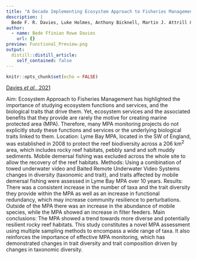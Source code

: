 ```yaml
---
title: "A Decade Implementing Ecosystem Approach to Fisheries Management Improves Diversity of Taxa and Traits within a Marine Protected Area in the UK."
description: |
  Bede F. R. Davies, Luke Holmes, Anthony Bicknell, Martin J. Attrill & Emma V. Sheehan
author:
  - name: Bede Ffinian Rowe Davies
    url: {}
preview: Functional_Preview.png
output:
  distill::distill_article:
    self_contained: false
---
```



```r
knitr::opts_chunk$set(echo = FALSE)
```

[Davies *et al.,* 2021](https://onlinelibrary.wiley.com/doi/pdf/10.1111/ddi.13451)

Aim: Ecosystem Approach to Fisheries Management has highlighted the importance of studying ecosystem functions and services, and the biological traits that drive them. Yet, ecosystem services and the associated benefits that they provide are rarely the motive for creating marine protected area (MPA). Therefore, many MPA monitoring projects do not explicitly study these functions and services or the underlying biological traits linked to them. 
Location: Lyme Bay MPA, located in the SW of England, was established in 2008 to protect the reef biodiversity across a 206 km$^2$ area, which includes rocky reef habitats, pebbly sand and soft muddy sediments. Mobile demersal fishing was excluded across the whole site to allow the recovery of the reef habitats.
Methods: Using a combination of towed underwater video and Baited Remote Underwater Video Systems changes in diversity (taxonomic and trait), and traits affected by mobile demersal fishing were assessed in Lyme Bay MPA over 10 years.
Results: There was a consistent increase in the number of taxa and the trait diversity they provide within the MPA as well as an increase in functional redundancy, which may increase community resilience to perturbations. Outside of the MPA there was an increase in the abundance of mobile species, while the MPA showed an increase in filter feeders.
Main conclusions: The MPA showed a trend towards more diverse and potentially resilient rocky reef habitats. This study constitutes a novel MPA assessment using multiple sampling methods to encompass a wide range of taxa. It also reinforces the importance of effective MPA monitoring, which has demonstrated changes in trait diversity and trait composition driven by changes in taxonomic diversity.




